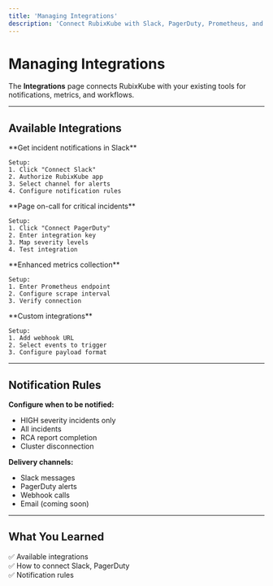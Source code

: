```yaml
---
title: 'Managing Integrations'
description: 'Connect RubixKube with Slack, PagerDuty, Prometheus, and other tools'
---
```


# Managing Integrations

The **Integrations** page connects RubixKube with your existing tools for notifications, metrics, and workflows.

---

## Available Integrations

<CardGroup cols={2}>
  <Card title="Slack" icon="slack">
    **Get incident notifications in Slack**
    
    Setup:
    1. Click "Connect Slack"
    2. Authorize RubixKube app
    3. Select channel for alerts
    4. Configure notification rules
  </Card>

  <Card title="PagerDuty" icon="bell">
    **Page on-call for critical incidents**
    
    Setup:
    1. Click "Connect PagerDuty"
    2. Enter integration key
    3. Map severity levels
    4. Test integration
  </Card>

  <Card title="Prometheus" icon="chart-line">
    **Enhanced metrics collection**
    
    Setup:
    1. Enter Prometheus endpoint
    2. Configure scrape interval
    3. Verify connection
  </Card>

  <Card title="Webhooks" icon="webhook">
    **Custom integrations**
    
    Setup:
    1. Add webhook URL
    2. Select events to trigger
    3. Configure payload format
  </Card>
</CardGroup>

---

## Notification Rules

**Configure when to be notified:**
- HIGH severity incidents only
- All incidents
- RCA report completion
- Cluster disconnection

**Delivery channels:**
- Slack messages
- PagerDuty alerts
- Webhook calls
- Email (coming soon)

---

## What You Learned

✅ Available integrations  
✅ How to connect Slack, PagerDuty  
✅ Notification rules  

